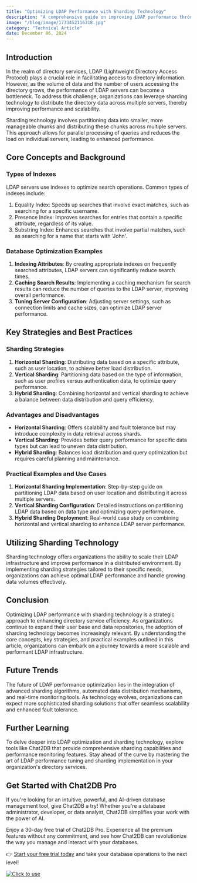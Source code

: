 ```yaml
---
title: "Optimizing LDAP Performance with Sharding Technology"
description: "A comprehensive guide on improving LDAP performance through the implementation of sharding technology."
image: "/blog/image/1733452116318.jpg"
category: "Technical Article"
date: December 06, 2024
---
```


## Introduction

In the realm of directory services, LDAP (Lightweight Directory Access Protocol) plays a crucial role in facilitating access to directory information. However, as the volume of data and the number of users accessing the directory grows, the performance of LDAP servers can become a bottleneck. To address this challenge, organizations can leverage sharding technology to distribute the directory data across multiple servers, thereby improving performance and scalability.

Sharding technology involves partitioning data into smaller, more manageable chunks and distributing these chunks across multiple servers. This approach allows for parallel processing of queries and reduces the load on individual servers, leading to enhanced performance.

## Core Concepts and Background

### Types of Indexes

LDAP servers use indexes to optimize search operations. Common types of indexes include:

1. Equality Index: Speeds up searches that involve exact matches, such as searching for a specific username.
2. Presence Index: Improves searches for entries that contain a specific attribute, regardless of its value.
3. Substring Index: Enhances searches that involve partial matches, such as searching for a name that starts with 'John'.

### Database Optimization Examples

1. **Indexing Attributes**: By creating appropriate indexes on frequently searched attributes, LDAP servers can significantly reduce search times.
2. **Caching Search Results**: Implementing a caching mechanism for search results can reduce the number of queries to the LDAP server, improving overall performance.
3. **Tuning Server Configuration**: Adjusting server settings, such as connection limits and cache sizes, can optimize LDAP server performance.

## Key Strategies and Best Practices

### Sharding Strategies

1. **Horizontal Sharding**: Distributing data based on a specific attribute, such as user location, to achieve better load distribution.
2. **Vertical Sharding**: Partitioning data based on the type of information, such as user profiles versus authentication data, to optimize query performance.
3. **Hybrid Sharding**: Combining horizontal and vertical sharding to achieve a balance between data distribution and query efficiency.

### Advantages and Disadvantages

- **Horizontal Sharding**: Offers scalability and fault tolerance but may introduce complexity in data retrieval across shards.
- **Vertical Sharding**: Provides better query performance for specific data types but can lead to uneven data distribution.
- **Hybrid Sharding**: Balances load distribution and query optimization but requires careful planning and maintenance.

### Practical Examples and Use Cases

1. **Horizontal Sharding Implementation**: Step-by-step guide on partitioning LDAP data based on user location and distributing it across multiple servers.
2. **Vertical Sharding Configuration**: Detailed instructions on partitioning LDAP data based on data type and optimizing query performance.
3. **Hybrid Sharding Deployment**: Real-world case study on combining horizontal and vertical sharding to enhance LDAP server performance.

## Utilizing Sharding Technology

Sharding technology offers organizations the ability to scale their LDAP infrastructure and improve performance in a distributed environment. By implementing sharding strategies tailored to their specific needs, organizations can achieve optimal LDAP performance and handle growing data volumes effectively.

## Conclusion

Optimizing LDAP performance with sharding technology is a strategic approach to enhancing directory service efficiency. As organizations continue to expand their user base and data repositories, the adoption of sharding technology becomes increasingly relevant. By understanding the core concepts, key strategies, and practical examples outlined in this article, organizations can embark on a journey towards a more scalable and performant LDAP infrastructure.

## Future Trends

The future of LDAP performance optimization lies in the integration of advanced sharding algorithms, automated data distribution mechanisms, and real-time monitoring tools. As technology evolves, organizations can expect more sophisticated sharding solutions that offer seamless scalability and enhanced fault tolerance.

## Further Learning

To delve deeper into LDAP optimization and sharding technology, explore tools like Chat2DB that provide comprehensive sharding capabilities and performance monitoring features. Stay ahead of the curve by mastering the art of LDAP performance tuning and sharding implementation in your organization's directory services.


## Get Started with Chat2DB Pro

If you're looking for an intuitive, powerful, and AI-driven database management tool, give Chat2DB a try! Whether you're a database administrator, developer, or data analyst, Chat2DB simplifies your work with the power of AI.

Enjoy a 30-day free trial of Chat2DB Pro. Experience all the premium features without any commitment, and see how Chat2DB can revolutionize the way you manage and interact with your databases.

👉 [Start your free trial today](https://chat2db.ai/pricing) and take your database operations to the next level!


[![Click to use](/image/blog/bg/chat2db.jpg)](https://chat2db.ai)
